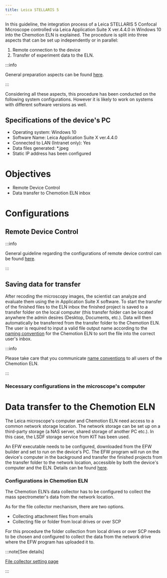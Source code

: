 ```yaml
---
title: Leica STELLARIS 5
---
```


In this guideline, the integration process of a Leica STELLARIS 5 Confocal Microscope controlled via Leica Application Suite X ver.4.4.0 in Windows 10 into the Chemotion ELN is explained.
The procedure is split into three aspects that can be set up independently or in parallel:

1. Remote connection to the device
2. Transfer of experiment data to the ELN.

:::info

General preparation aspects can be found [here](../../devices#general-preparation-aspects).

:::

Considering all these aspects, this procedure has been conducted on the following system configurations.
However it is likely to work on systems with different software versions as well.

## Specifications of the device's PC

- Operating system: Windows 10
- Software Name: Leica Application Suite X ver.4.4.0
- Connected to LAN (Intranet only): Yes
- Data files generated: \*.jpeg
- Static IP address has been configured

# Objectives

- Remote Device Control
- Data transfer to Chemotion ELN inbox

# Configurations

## Remote Device Control

:::info

General guideline regarding the configurations of remote device control can be found [here](../configurations/remote_control).

:::

## Saving data for transfer

After recoding the microscopy images, the scientist can analyze and evaluate them using the in Application Suite X software.
To start the transfer of the finished files to the ELN inbox the finished project is saved to a transfer folder on the local computer (this transfer folder can be located anywhere the admin desires (Desktop, Documents, etc.).
Data will then automatically be transferred from the transfer folder to the Chemotion ELN.
The user is required to input a valid file output name according to the [naming convention](../../devices#name-conventions) for the Chemotion ELN to sort the file into the correct user's inbox.

:::info

Please take care that you communicate [name conventions](../../devices#name-conventions) to all users of the Chemotion ELN.

:::

### Necessary configurations in the microscope's computer

# Data transfer to the Chemotion ELN

The Leica microscope's computer and Chemotion ELN need access to a common network storage location.
The network storage can be set up on a third-party storage (a NAS server, shared storage of another PC etc.). In this case, the LSDF storage service from KIT has been used.

An EFW executable needs to be configured, downloaded from the EFW builder and set to run on the device's PC.
The EFW program will run on the device's computer in the background and transfer the finished projects from the transfer folder to the network location, accessible by both the device's computer and the ELN.
Details can be found [here](../configurations/data_transfer).

### Configurations in Chemotion ELN

The Chemotion ELN’s data collector has to be configured to collect the mass spectrometer's data from the network location.

As for the file collector mechanism, there are two options.

- Collecting attachment files from emails
- Collecting file or folder from local drives or over SCP

For this procedure the folder collection from local drives or over SCP needs to be chosen and configured to collect the data from the network drive where the EFW program has uploaded it to.

:::note[See details]

[File collector setting page](../../install_configure/configuration#file-collection)

:::
